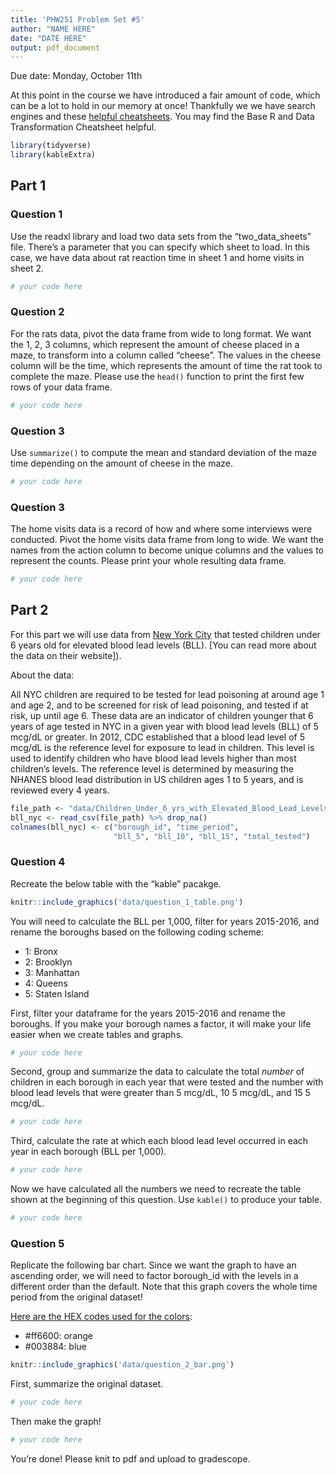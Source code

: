 ```yaml
---
title: 'PHW251 Problem Set #5'
author: "NAME HERE"
date: "DATE HERE"
output: pdf_document
---
```


Due date: Monday, October 11th

At this point in the course we have introduced a fair amount of code, which can be a lot to hold in our memory at once! Thankfully we we have search engines and these [helpful cheatsheets](https://rstudio.com/resources/cheatsheets/). You may find the Base R and Data Transformation Cheatsheet helpful.

```r
library(tidyverse)
library(kableExtra)
```

\newpage


## Part 1

### Question 1

Use the readxl library and load two data sets from the "two_data_sheets" file. There's a parameter that you can specify which sheet to load. In this case, we have data about rat reaction time in sheet 1 and home visits in sheet 2.

```r
# your code here
```

\newpage

### Question 2

For the rats data, pivot the data frame from wide to long format. We want the 1, 2, 3 columns, which represent the amount of cheese placed in a maze, to transform into a column called "cheese". The values in the cheese column will be the time, which represents the amount of time the rat took to complete the maze. Please use the `head()` function to print the first few rows of your data frame.

```r
# your code here
```

\newpage 

### Question 3

Use `summarize()` to compute the mean and standard deviation of the maze time depending on the amount of cheese in the maze.

```r
# your code here
```

\newpage

### Question 3

The home visits data is a record of how and where some interviews were conducted. Pivot the home visits data frame from long to wide. We want the names from the action column to become unique columns and the values to represent the counts. Please print your whole resulting data frame.

```r
# your code here
```
\newpage

## Part 2

For this part we will use data from [New York City](https://data.cityofnewyork.us/Health/Children-Under-6-yrs-with-Elevated-Blood-Lead-Leve/tnry-kwh5) that tested children under 6 years old for elevated blood lead levels (BLL). [You can read more about the data on their website]).

About the data:

All NYC children are required to be tested for lead poisoning at around age 1 and age 2, and to be screened for risk of lead poisoning, and tested if at risk, up until age 6. These data are an indicator of children younger that 6 years of age tested in NYC in a given year with blood lead levels (BLL) of 5 mcg/dL or greater. In 2012, CDC established that a blood lead level of 5 mcg/dL is the reference level for exposure to lead in children. This level is used to identify children who have blood lead levels higher than most children's levels. The reference level is determined by measuring the NHANES blood lead distribution in US children ages 1 to 5 years, and is reviewed every 4 years.

```r
file_path <- "data/Children_Under_6_yrs_with_Elevated_Blood_Lead_Levels__BLL_.csv"
bll_nyc <- read_csv(file_path) %>% drop_na()
colnames(bll_nyc) <- c("borough_id", "time_period", 
                       "bll_5", "bll_10", "bll_15", "total_tested")

```

### Question 4

Recreate the below table with the "kable" pacakge.

```r
knitr::include_graphics('data/question_1_table.png')
```

You will need to calculate the BLL per 1,000, filter for years 2015-2016, and rename the boroughs based on the following coding scheme:

* 1: Bronx
* 2: Brooklyn
* 3: Manhattan
* 4: Queens
* 5: Staten Island

First, filter your dataframe for the years 2015-2016 and rename the boroughs. If you make your borough names a factor, it will make your life easier when we create tables and graphs.
```r
# your code here
```

Second, group and summarize the data to calculate the total *number* of children in each borough in each year that were tested and the number with blood lead levels that were greater than 5 mcg/dL, 10 5 mcg/dL, and 15 5 mcg/dL.
```r
# your code here
```

Third, calculate the rate at which each blood lead level occurred in each year in each borough (BLL per 1,000).
```r
# your code here
```

Now we have calculated all the numbers we need to recreate the table shown at the beginning of this question. Use `kable()` to produce your table.
```r
# your code here
```


\newpage

### Question 5

Replicate the following bar chart. Since we want the graph to have an ascending order, we will need to factor borough_id with the levels in a different order than the default. Note that this graph covers the whole time period from the original dataset!

[Here are the HEX codes used for the colors](https://colorswall.com/palette/454/):

* #ff6600: orange
* #003884: blue

```r
knitr::include_graphics('data/question_2_bar.png')
```

First, summarize the original dataset.
```r
# your code here
```

Then make the graph!
```r
# your code here
```




You're done! Please knit to pdf and upload to gradescope. 

